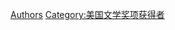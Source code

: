 
{{Commons cat|Hugo Award winning authors}}

[[Category:雨果獎得主|Authors]]
[[Category:美国文学奖项获得者|Category:美国文学奖项获得者]]